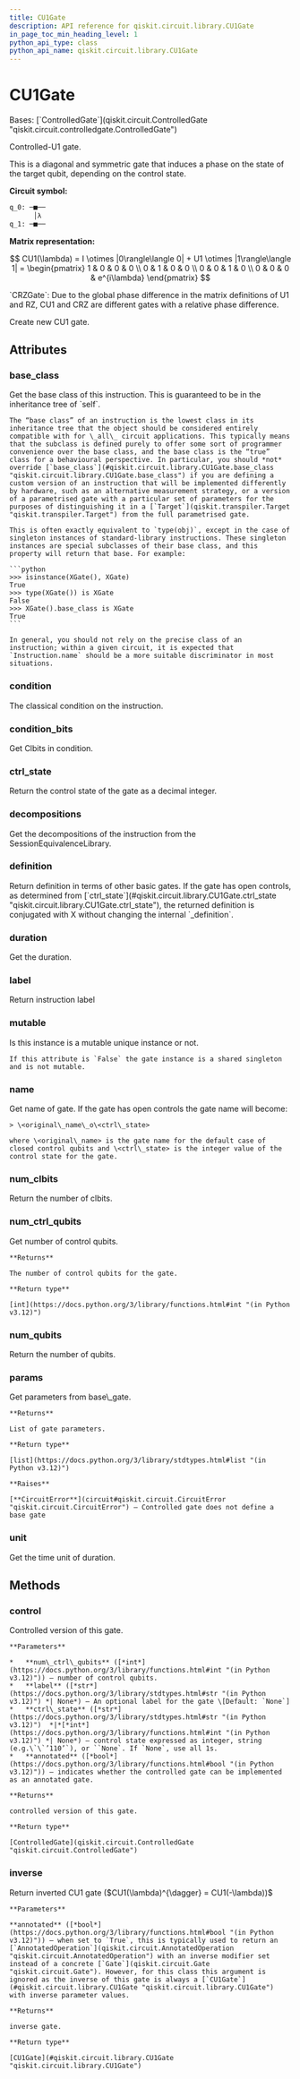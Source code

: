 ```yaml
---
title: CU1Gate
description: API reference for qiskit.circuit.library.CU1Gate
in_page_toc_min_heading_level: 1
python_api_type: class
python_api_name: qiskit.circuit.library.CU1Gate
---
```


# CU1Gate

<Class id="qiskit.circuit.library.CU1Gate" github="https://github.com/Qiskit/qiskit/tree/main/qiskit/circuit/library/standard_gates/u1.py#L169-L317" signature="qiskit.circuit.library.CU1Gate(theta, label=None, ctrl_state=None, *, duration=None, unit='dt', _base_label=None)">
  Bases: [`ControlledGate`](qiskit.circuit.ControlledGate "qiskit.circuit.controlledgate.ControlledGate")

  Controlled-U1 gate.

  This is a diagonal and symmetric gate that induces a phase on the state of the target qubit, depending on the control state.

  **Circuit symbol:**

  ```python
  q_0: ─■──
        │λ
  q_1: ─■──
  ```

  **Matrix representation:**

$$
CU1(\lambda) =
I \otimes |0\rangle\langle 0| + U1 \otimes |1\rangle\langle 1| =
\begin{pmatrix}
1 & 0 & 0 & 0 \\
0 & 1 & 0 & 0 \\
0 & 0 & 1 & 0 \\
0 & 0 & 0 & e^{i\lambda}
\end{pmatrix}
$$

  <Admonition title="See also" type="note">
    `CRZGate`: Due to the global phase difference in the matrix definitions of U1 and RZ, CU1 and CRZ are different gates with a relative phase difference.
  </Admonition>

  Create new CU1 gate.

  ## Attributes

  ### base\_class

  <Attribute id="qiskit.circuit.library.CU1Gate.base_class" name="base_class">
    Get the base class of this instruction. This is guaranteed to be in the inheritance tree of `self`.

    The “base class” of an instruction is the lowest class in its inheritance tree that the object should be considered entirely compatible with for \_all\_ circuit applications. This typically means that the subclass is defined purely to offer some sort of programmer convenience over the base class, and the base class is the “true” class for a behavioural perspective. In particular, you should *not* override [`base_class`](#qiskit.circuit.library.CU1Gate.base_class "qiskit.circuit.library.CU1Gate.base_class") if you are defining a custom version of an instruction that will be implemented differently by hardware, such as an alternative measurement strategy, or a version of a parametrised gate with a particular set of parameters for the purposes of distinguishing it in a [`Target`](qiskit.transpiler.Target "qiskit.transpiler.Target") from the full parametrised gate.

    This is often exactly equivalent to `type(obj)`, except in the case of singleton instances of standard-library instructions. These singleton instances are special subclasses of their base class, and this property will return that base. For example:

    ```python
    >>> isinstance(XGate(), XGate)
    True
    >>> type(XGate()) is XGate
    False
    >>> XGate().base_class is XGate
    True
    ```

    In general, you should not rely on the precise class of an instruction; within a given circuit, it is expected that `Instruction.name` should be a more suitable discriminator in most situations.
  </Attribute>

  ### condition

  <Attribute id="qiskit.circuit.library.CU1Gate.condition" name="condition">
    The classical condition on the instruction.
  </Attribute>

  ### condition\_bits

  <Attribute id="qiskit.circuit.library.CU1Gate.condition_bits" name="condition_bits">
    Get Clbits in condition.
  </Attribute>

  ### ctrl\_state

  <Attribute id="qiskit.circuit.library.CU1Gate.ctrl_state" name="ctrl_state">
    Return the control state of the gate as a decimal integer.
  </Attribute>

  ### decompositions

  <Attribute id="qiskit.circuit.library.CU1Gate.decompositions" name="decompositions">
    Get the decompositions of the instruction from the SessionEquivalenceLibrary.
  </Attribute>

  ### definition

  <Attribute id="qiskit.circuit.library.CU1Gate.definition" name="definition">
    Return definition in terms of other basic gates. If the gate has open controls, as determined from [`ctrl_state`](#qiskit.circuit.library.CU1Gate.ctrl_state "qiskit.circuit.library.CU1Gate.ctrl_state"), the returned definition is conjugated with X without changing the internal `_definition`.
  </Attribute>

  ### duration

  <Attribute id="qiskit.circuit.library.CU1Gate.duration" name="duration">
    Get the duration.
  </Attribute>

  ### label

  <Attribute id="qiskit.circuit.library.CU1Gate.label" name="label">
    Return instruction label
  </Attribute>

  ### mutable

  <Attribute id="qiskit.circuit.library.CU1Gate.mutable" name="mutable">
    Is this instance is a mutable unique instance or not.

    If this attribute is `False` the gate instance is a shared singleton and is not mutable.
  </Attribute>

  ### name

  <Attribute id="qiskit.circuit.library.CU1Gate.name" name="name">
    Get name of gate. If the gate has open controls the gate name will become:

    > \<original\_name\_o\<ctrl\_state>

    where \<original\_name> is the gate name for the default case of closed control qubits and \<ctrl\_state> is the integer value of the control state for the gate.
  </Attribute>

  ### num\_clbits

  <Attribute id="qiskit.circuit.library.CU1Gate.num_clbits" name="num_clbits">
    Return the number of clbits.
  </Attribute>

  ### num\_ctrl\_qubits

  <Attribute id="qiskit.circuit.library.CU1Gate.num_ctrl_qubits" name="num_ctrl_qubits">
    Get number of control qubits.

    **Returns**

    The number of control qubits for the gate.

    **Return type**

    [int](https://docs.python.org/3/library/functions.html#int "(in Python v3.12)")
  </Attribute>

  ### num\_qubits

  <Attribute id="qiskit.circuit.library.CU1Gate.num_qubits" name="num_qubits">
    Return the number of qubits.
  </Attribute>

  ### params

  <Attribute id="qiskit.circuit.library.CU1Gate.params" name="params">
    Get parameters from base\_gate.

    **Returns**

    List of gate parameters.

    **Return type**

    [list](https://docs.python.org/3/library/stdtypes.html#list "(in Python v3.12)")

    **Raises**

    [**CircuitError**](circuit#qiskit.circuit.CircuitError "qiskit.circuit.CircuitError") – Controlled gate does not define a base gate
  </Attribute>

  ### unit

  <Attribute id="qiskit.circuit.library.CU1Gate.unit" name="unit">
    Get the time unit of duration.
  </Attribute>

  ## Methods

  ### control

  <Function id="qiskit.circuit.library.CU1Gate.control" name="control" github="https://github.com/Qiskit/qiskit/tree/main/qiskit/circuit/library/standard_gates/u1.py#L260-L290" signature="control(num_ctrl_qubits=1, label=None, ctrl_state=None, annotated=False)">
    Controlled version of this gate.

    **Parameters**

    *   **num\_ctrl\_qubits** ([*int*](https://docs.python.org/3/library/functions.html#int "(in Python v3.12)")) – number of control qubits.
    *   **label** ([*str*](https://docs.python.org/3/library/stdtypes.html#str "(in Python v3.12)") *| None*) – An optional label for the gate \[Default: `None`]
    *   **ctrl\_state** ([*str*](https://docs.python.org/3/library/stdtypes.html#str "(in Python v3.12)")  *|*[*int*](https://docs.python.org/3/library/functions.html#int "(in Python v3.12)") *| None*) – control state expressed as integer, string (e.g.\`\`’110’`), or ``None`. If `None`, use all 1s.
    *   **annotated** ([*bool*](https://docs.python.org/3/library/functions.html#bool "(in Python v3.12)")) – indicates whether the controlled gate can be implemented as an annotated gate.

    **Returns**

    controlled version of this gate.

    **Return type**

    [ControlledGate](qiskit.circuit.ControlledGate "qiskit.circuit.ControlledGate")
  </Function>

  ### inverse

  <Function id="qiskit.circuit.library.CU1Gate.inverse" name="inverse" github="https://github.com/Qiskit/qiskit/tree/main/qiskit/circuit/library/standard_gates/u1.py#L292-L305" signature="inverse(annotated=False)">
    Return inverted CU1 gate ($CU1(\lambda)^{\dagger} = CU1(-\lambda))$

    **Parameters**

    **annotated** ([*bool*](https://docs.python.org/3/library/functions.html#bool "(in Python v3.12)")) – when set to `True`, this is typically used to return an [`AnnotatedOperation`](qiskit.circuit.AnnotatedOperation "qiskit.circuit.AnnotatedOperation") with an inverse modifier set instead of a concrete [`Gate`](qiskit.circuit.Gate "qiskit.circuit.Gate"). However, for this class this argument is ignored as the inverse of this gate is always a [`CU1Gate`](#qiskit.circuit.library.CU1Gate "qiskit.circuit.library.CU1Gate") with inverse parameter values.

    **Returns**

    inverse gate.

    **Return type**

    [CU1Gate](#qiskit.circuit.library.CU1Gate "qiskit.circuit.library.CU1Gate")
  </Function>
</Class>

